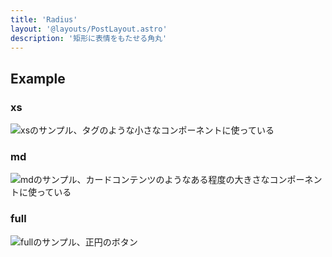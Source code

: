 ```yaml
---
title: 'Radius'
layout: '@layouts/PostLayout.astro'
description: '矩形に表情をもたせる角丸'
---
```



<TokenList client:load />

## Example

### xs

![xsのサンプル、タグのような小さなコンポーネントに使っている](/assets/images/figures/radius/example-xs.svg)

### md

![mdのサンプル、カードコンテンツのようなある程度の大きさなコンポーネントに使っている](/assets/images/figures/radius/example-md.svg)

### full

![fullのサンプル、正円のボタン](/assets/images/figures/radius/example-full.svg)
